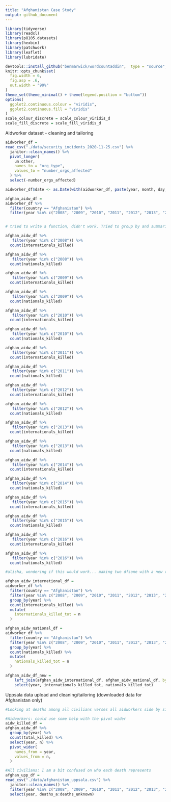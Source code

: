 ```yaml
---
title: "Afghanistan Case Study" 
output: github_document
---
```


```r
library(tidyverse)
library(readxl)
library(p8105.datasets)
library(hexbin)
library(patchwork)
library(leaflet)
library(lubridate)

devtools::install_github("benmarwick/wordcountaddin",  type = "source", dependencies = TRUE)
knitr::opts_chunk$set(
  fig.width = 6,
  fig.asp = .6,
  out.width = "90%"
)
theme_set(theme_minimal() + theme(legend.position = "bottom"))
options(
  ggplot2.continuous.colour = "viridis",
  ggplot2.continuous.fill = "viridis"
)
scale_colour_discrete = scale_colour_viridis_d
scale_fill_discrete = scale_fill_viridis_d
```

Aidworker dataset - cleaning and tailoring
```r
aidworker_df = 
read_csv("./data/security_incidents_2020-11-25.csv") %>%
  janitor::clean_names() %>% 
  pivot_longer(
    un:other,
    names_to = "org_type", 
    values_to = "number_orgs_affected"
  ) %>% 
  select(-number_orgs_affected)

aidworker_df$date <- as.Date(with(aidworker_df, paste(year, month, day, sep = "-")), "%Y-%m-%d")

afghan_aidw_df = 
aidworker_df %>% 
  filter(country == "Afghanistan") %>% 
  filter(year %in% c("2008", "2009", "2010", "2011", "2012", "2013", "2014", "2015", "2016")) 


# tried to write a function, didn't work. Tried to group by and summarize, didn't work. Tried to mutate and create a new column for totals but that somehow didn't work either. Also tried to recode the columns, and you guessed it - that didn't work. Had to do it like this, but it's not even remotely efficient, so if someone has a better way, please feel free to overwrite this. 

afghan_aidw_df %>% 
   filter(year %in% c("2008")) %>% 
  count(internationals_killed)

afghan_aidw_df %>% 
   filter(year %in% c("2008")) %>% 
  count(nationals_killed)

afghan_aidw_df %>% 
   filter(year %in% c("2009")) %>% 
  count(internationals_killed)

afghan_aidw_df %>% 
   filter(year %in% c("2009")) %>% 
  count(nationals_killed)

afghan_aidw_df %>% 
   filter(year %in% c("2010")) %>% 
  count(internationals_killed)

afghan_aidw_df %>% 
   filter(year %in% c("2010")) %>% 
  count(nationals_killed)

afghan_aidw_df %>% 
   filter(year %in% c("2011")) %>% 
  count(internationals_killed)

afghan_aidw_df %>% 
   filter(year %in% c("2011")) %>% 
  count(nationals_killed)

afghan_aidw_df %>% 
   filter(year %in% c("2012")) %>% 
  count(internationals_killed)

afghan_aidw_df %>% 
   filter(year %in% c("2012")) %>% 
  count(nationals_killed)

afghan_aidw_df %>% 
   filter(year %in% c("2013")) %>% 
  count(internationals_killed)

afghan_aidw_df %>% 
   filter(year %in% c("2013")) %>% 
  count(nationals_killed)

afghan_aidw_df %>% 
   filter(year %in% c("2014")) %>% 
  count(internationals_killed)

afghan_aidw_df %>% 
   filter(year %in% c("2014")) %>% 
  count(nationals_killed)

afghan_aidw_df %>% 
   filter(year %in% c("2015")) %>% 
  count(internationals_killed)

afghan_aidw_df %>% 
   filter(year %in% c("2015")) %>% 
  count(nationals_killed)

afghan_aidw_df %>% 
   filter(year %in% c("2016")) %>% 
  count(internationals_killed)

afghan_aidw_df %>% 
   filter(year %in% c("2016")) %>% 
  count(nationals_killed)

```


```r
#alisha, wondering if this would work... making two dfsone with a new var 'internationals_killed_tot' and another 'nationals_killed_tot' and then merging the datasets? I am not sure why it is making so many rows for each year? 

afghan_aidw_international_df = 
aidworker_df %>% 
  filter(country == "Afghanistan") %>% 
  filter(year %in% c("2008", "2009", "2010", "2011", "2012", "2013", "2014", "2015", "2016")) %>% 
  group_by(year) %>% 
  count(internationals_killed) %>% 
  mutate(
    internationals_killed_tot = n
  )

afghan_aidw_national_df = 
aidworker_df %>% 
  filter(country == "Afghanistan") %>% 
  filter(year %in% c("2008", "2009", "2010", "2011", "2012", "2013", "2014", "2015", "2016")) %>% 
  group_by(year) %>% 
  count(nationals_killed) %>% 
  mutate(
    nationals_killed_tot = n
  )

afghan_aidw_df_new = 
    left_join(afghan_aidw_international_df, afghan_aidw_national_df, by = "year") %>% 
    select(year, internationals_killed_tot, nationals_killed_tot)
```

Uppsala data upload and cleaning/tailoring (downloaded data for Afghanistan only)

```r
#Looking at deaths among all civilians verses all aidworkers side by side

#Aidworkers: could use some help with the pivot wider 
aidw_killed_df =   
afghan_aidw_df %>% 
  group_by(year) %>% 
  count(total_killed) %>% 
  select(year, n) %>%
  pivot_wider(
    names_from = year, 
    values_from = n,
  ) 

#All civilians: I am a bit confused on who each death represents 
afghan_upp_df = 
read_csv("./data/afghanistan_uppsala.csv") %>%
  janitor::clean_names() %>% 
  filter(year %in% c("2008", "2009", "2010", "2011", "2012", "2013", "2014", "2015", "2016")) %>% 
  select(year, deaths_a:deaths_unknown)
```

